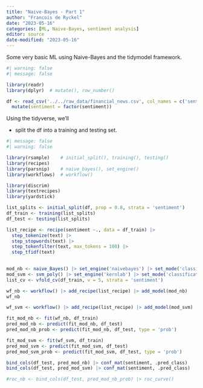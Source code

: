 ```yaml
---
title: "Naive-Bayes - Part 1"
author: "Francois de Ryckel"
date: "2023-05-16"
categories: [ML, Naive-Bayes, sentiment analysis]
editor: source
date-modified: "2023-05-16"
---
```


Some very basic ML using Naive-Bayes and the tidymodel framework. 

```r
#| warning: false
#| message: false

library(readr)
library(dplyr)  # mutate(), row_number()

df <- read_csv('../../raw_data/financial_news.csv', col_names = c('sentiment', 'text')) |> 
  mutate(sentiment = factor(sentiment))

```


Using the tidyverse, we'll 

* split the df into a training and testing set.  

```r
#| message: false
#| warning: false

library(rsample)    # initial_split(), training(), testing()
library(recipes)
library(parsnip)    # naive_bayes(), set_engine()
library(workflows)  # workflow()

library(discrim)
library(textrecipes)
library(yardstick)

list_splits <- initial_split(df, prop = 0.8, strata = 'sentiment')
df_train <- training(list_splits)
df_test <- testing(list_splits)

list_recipe <- recipe(sentiment ~., data = df_train) |> 
  step_tokenize(text) |> 
  step_stopwords(text) |> 
  step_tokenfilter(text, max_tokens = 100) |> 
  step_tfidf(text)
  

mod_nb <- naive_Bayes() |> set_engine('naivebayes') |> set_mode('classification')
mod_svm <- svm_poly() |> set_engine('kernlab') |> set_mode('classification')
list_cv <- vfold_cv(df_train, v = 5, strata = 'sentiment')

wf_nb <- workflow() |> add_recipe(list_recipe) |> add_model(mod_nb)
wf_nb

wf_svm <- workflow() |> add_recipe(list_recipe) |> add_model(mod_svm)

fit_mod_nb <- fit(wf_nb, df_train)
pred_mod_nb <- predict(fit_mod_nb, df_test)
pred_mod_nb_prob <- predict(fit_mod_nb, df_test, type = 'prob')

fit_mod_svm <- fit(wf_svm, df_train)
pred_mod_svm <- predict(fit_mod_svm, df_test)
pred_mod_svm_prob <- predict(fit_mod_svm, df_test, type = 'prob')

bind_cols(df_test, pred_mod_nb) |> conf_mat(sentiment, .pred_class)
bind_cols(df_test, pred_mod_svm) |> conf_mat(sentiment, .pred_class)

#roc_nb <- bind_cols(df_test, pred_mod_nb_prob) |> roc_curve()
```

